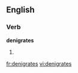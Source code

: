 
==English==

===Verb===
'''denigrates'''

# {{third-person singular of|[[denigrate]]}}

[[fr:denigrates]]
[[vi:denigrates]]